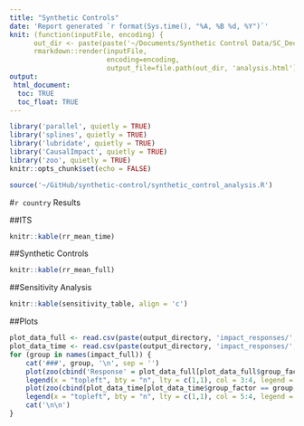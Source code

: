 ```yaml
---
title: "Synthetic Controls"
date: 'Report generated `r format(Sys.time(), "%A, %B %d, %Y")`'
knit: (function(inputFile, encoding) { 
      out_dir <- paste(paste('~/Documents/Synthetic Control Data/SC_Dec/', 'SC_Dec_Coverage groups', '/', sep = ''), 'results', sep = '');
      rmarkdown::render(inputFile,
                        encoding=encoding, 
                        output_file=file.path(out_dir, 'analysis.html')) })
output:
 html_document:
  toc: TRUE
  toc_float: TRUE
---
```


```r
library('parallel', quietly = TRUE)
library('splines', quietly = TRUE)
library('lubridate', quietly = TRUE)
library('CausalImpact', quietly = TRUE)
library('zoo', quietly = TRUE)
knitr::opts_chunk$set(echo = FALSE)
```

```r
source('~/GitHub/synthetic-control/synthetic_control_analysis.R')
```

#`r country` Results

##ITS
```r
knitr::kable(rr_mean_time)
```

##Synthetic Controls
```r
knitr::kable(rr_mean_full)
```

##Sensitivity Analysis
```r
knitr::kable(sensitivity_table, align = 'c')
```

##Plots

```r
plot_data_full <- read.csv(paste(output_directory, 'impact_responses/', country, '_impact_full', '_response.csv', sep = ''), check.names = FALSE, stringsAsFactors = FALSE)
plot_data_time <- read.csv(paste(output_directory, 'impact_responses/', country, '_impact_time', '_response.csv', sep = ''), check.names = FALSE, stringsAsFactors = FALSE)
for (group in names(impact_full)) {
	cat('###', group, '\n', sep = '')
	plot(zoo(cbind('Response' = plot_data_full[plot_data_full$group_factor == group, 'point.pred'], 'Outcome' = outcome[, group]), as.Date(plot_data_full[plot_data_full$group_factor == group, 'date'])), xlab = 'Date', ylab = 'Response Values', main = paste('SC and Outcome for', group), plot.type = 'single', col = 3:4)
	legend(x = "topleft", bty = "n", lty = c(1,1), col = 3:4, legend = c('SC', 'Pneumo'))
	plot(zoo(cbind(plot_data_time[plot_data_time$group_factor == group, 'point.pred'], outcome[, group]), as.Date(plot_data_time[plot_data_time$group_factor == group, 'date'])), xlab = 'Date', ylab = 'Response Values', main = paste('ITS and Outcome for', group), plot.type = 'single', col = 5:4)
	legend(x = "topleft", bty = "n", lty = c(1,1), col = 5:4, legend = c('ITS', 'Pneumo'))
	cat('\n\n')
}
```